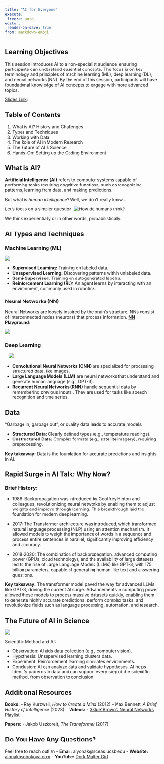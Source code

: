 ```yaml
---
title: "AI for Everyone"
execute:
 freeze: auto
editor:
 render-on-save: true
from: markdown+emoji
---
```


## Learning Objectives

This session introduces AI to a non-specialist audience, ensuring participants can understand essential concepts. The focus is on key terminology and principles of machine learning (ML), deep learning (DL), and neural networks (NN). By the end of this session, participants will have foundational knowledge of AI concepts to engage with more advanced topics.

[Slides Link](https://github.com/cyber2a/cyber2a-course/blob/main/slides/ai_for_everyone.pdf):

## Table of Contents
1. What is AI? History and Challenges
3. Types and Techniques
4. Working with Data
2. The Role of AI in Modern Research
5. The Future of AI & Science
6. Hands-On: Setting up the Coding Environment

## What is AI?

**Artificial Intelligence (AI)** refers to computer systems capable of performing tasks requiring cognitive functions, such as recognizing patterns, learning from data, and making predictions.

But what is *human intelligence*?
Well, we don't really know...

Let's focus on a simpler question.
\n
![How do humans think?](../images/geoffrey_hinton.png)

We think experientially or in other words, probabilistically.

## AI Types and Techniques

### Machine Learning (ML)

![](../images/machine_learning.png)

- **Supervised Learning:** Training on labeled data.
- **Unsupervised Learning:** Discovering patterns within unlabeled data.
- **Semi-Supervised:** Training on autogenerated labeles.
- **Reinforcement Learning (RL):** An agent learns by interacting with an environment, commonly used in robotics.

### Neural Networks (NN)

Neural Networks are loosely inspired by the brain’s structure, NNs consist of interconnected nodes (neurons) that process information.
[**NN Playground**](https://https://playground.tensorflow.org/):

![](../images/neural_networks.png)
  

### Deep Learning
  
![](../images/deep_learning.png)

- **Convolutional Neural Networks (CNN)** are specialized for processing structured data, like images.
- **Large Language Models (LLM)** are neural networks that understand and generate human language (e.g., GPT-3).
- **Recurrent Neural Networks (RNN)** handle sequential data by remembering previous inputs,. They are used for tasks like speech recognition and time series.

## Data

"Garbage in, garbage out", or quality data leads to accurate models.

- **Structured Data:** Clearly defined types (e.g., temperature readings).
- **Unstructured Data:** Complex formats (e.g., satellite imagery), requiring preprocessing.

**Key takeaway:** Data is the foundation for accurate predictions and insights in AI.


## Rapid Surge in AI Talk: Why Now?

### Brief History:


- 1986: Backpropagation was introduced by Geoffrey Hinton and colleagues, revolutionizing neural networks by enabling them to adjust weights and improve through learning. This breakthrough laid the foundation for modern deep learning.

- 2017: The Transformer architecture was introduced, which transformed natural language processing (NLP) using an attention mechanism. It allowed models to weigh the importance of words in a sequence and process entire sentences in parallel, significantly improving efficiency and accuracy.

- 2018-2020: The combination of backpropagation, advanced computing power (GPUs, cloud technology), and the availability of large datasets led to the rise of Large Language Models (LLMs) like GPT-3, with 175 billion parameters, capable of generating human-like text and answering questions.

**Key takeaway:** The transformer model paved the way for advanced LLMs like GPT-3, driving the current AI surge. Advancements in computing power allowed these models to process massive datasets quickly, enabling them to generate highly accurate predictions, perform complex tasks, and revolutionize fields such as language processing, automation, and research.

## The Future of AI in Science 

![](../images/ai_and_science.png)


Scientific Method and AI:

 - Observation: AI aids data collection (e.g., computer vision).
 - Hypothesis: Unsupervised learning clusters data.
 - Experiment: Reinforcement learning simulates environments.
 - Conclusion: AI can analyze data and validate hypotheses.
\n
AI helps identify patterns in data and can support every step of the scientific method, from observation to conclusion.

## Additional Resources
**Books:** 
 - Ray Kurzweil, *How to Create a Mind* (2012)
 - Max Bennett, *A Brief History of Intelligence* (2023)
  
**Videos:**
 - [3Blue1Brown’s Neural Networks Playlist](https://youtube.com/playlist?list=PLlN8HWAQWEiYJY60Ov1hTB0e2WrJyVISw)

**Papers:** 
 - Jakob Uszkoreit, *The Transformer* (2017)


## Do You Have Any Questions?

Feel free to reach out!
/n
  - **Email:** alyonak@nceas.ucsb.edu
  - **Website:** [alonakosobokova.com](http://alonakosobokova.com)
  - **YouTube:** [Dork Matter Girl](https://youtube.com/@dorkmattergirl)
